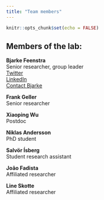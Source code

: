```yaml
---
title: "Team members"
---
```


```r
knitr::opts_chunk$set(echo = FALSE)
```
## Members of the lab:  



**Bjarke Feenstra**  
Senior researcher, group leader  
[Twitter](https://twitter.com/bjarkefeenstra)  
[LinkedIn](https://www.linkedin.com/in/bjarke-feenstra-6230374/)    
[Contact Bjarke](mailto:fee@ssi.dk)


**Frank Geller**  
Senior researcher  

**Xiaoping Wu**  
Postdoc

**Niklas Andersson**  
PhD student

**Salvör Ísberg**  
Student research assistant

**João Fadista**  
Affiliated researcher

**Line Skotte**  
Affiliated researcher
